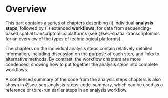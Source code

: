 # Overview {#sec-seq-overview}

This part contains a series of chapters describing (i) individual **analysis steps**, followed by (ii) extended **workflows**, for data from sequencing-based spatial transcriptomics platforms (see @sec-spatial-transcriptomics for an overview of the types of technological platforms).

The chapters on the individual analysis steps contain relatively detailed information, including discussion on the purpose of each step, and links to alternative methods. By contrast, the workflow chapters are more condensed, showing how to put together the analysis steps into complete workflows.

A condensed summary of the code from the analysis steps chapters is also shown in @sec-seq-analysis-steps-code-summary, which can be used as a reference or to re-run earlier steps in an analysis workflow.
